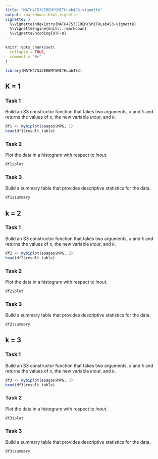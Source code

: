 ```yaml
---
title: "MATH4753JEREMYSMITHLab4S3-vignette"
output: rmarkdown::html_vignette
vignette: >
  %\VignetteIndexEntry{MATH4753JEREMYSMITHLab4S3-vignette}
  %\VignetteEngine{knitr::rmarkdown}
  %\VignetteEncoding{UTF-8}
---
```


```r
knitr::opts_chunk$set(
  collapse = TRUE,
  comment = "#>"
)
```

```r
library(MATH4753JEREMYSMITHLab4S3)
```

## K = 1

### Task 1

Build an S3 constructor function that takes two arguments, $x$ and $k$ and returns the values of $x$, the new variable $inout$, and $k$.

```r
df1 <- mybiplot(epagas$MPG, 1)
head(df1$result_table)
```

### Task 2

Plot the data in a histogram with respect to $inout$.

```r
df1$plot
```

### Task 3

Build a summary table that provides descriptive statistics for the data.

```r
df1$summary
```

## k = 2

### Task 1

Build an S3 constructor function that takes two arguments, $x$ and $k$ and returns the values of $x$, the new variable $inout$, and $k$.

```r
df2 <- mybiplot(epagas$MPG, 2)
head(df2$result_table)
```

### Task 2

Plot the data in a histogram with respect to $inout$.

```r
df2$plot
```

### Task 3

Build a summary table that provides descriptive statistics for the data.

```r
df2$summary
```

## k = 3

### Task 1

Build an S3 constructor function that takes two arguments, $x$ and $k$ and returns the values of $x$, the new variable $inout$, and $k$.

```r
df3 <- mybiplot(epagas$MPG, 3)
head(df3$result_table)
```

### Task 2

Plot the data in a histogram with respect to $inout$.

```r
df3$plot
```

### Task 3

Build a summary table that provides descriptive statistics for the data.

```r
df3$summary
```
